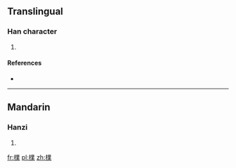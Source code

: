 ==Translingual==

===Han character===
{{Han char|rn=75|rad=木|as=13|sn=17|four=|canj=木廿金木 (DTCD)}}

# {{defn|Han|sort=木13}}

====References====
* {{Han ref|kx=0556.260|dkj=15658|hdz=21301.070|uh=6A8F|ud=27279}}

----

==Mandarin==

===Hanzi===
{{cmn-hanzi|pin=[[pǔ]] ([[pu3]])|wg=p'u<sup>3</sup>}}

# {{defn|lang=cmn|sort=木13}}

[[fr:檏]]
[[pl:檏]]
[[zh:檏]]